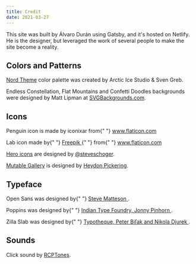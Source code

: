 ```yaml
---
title: Credit
date: 2021-03-27
---
```


This site was built by Álvaro Durán using Gatsby, and it's hosted on Netlify. He is the designer, but leveraged the work
of several people to make the site become a reality.

## Colors and Patterns

[Nord Theme](https://www.nordtheme.com/) color palette was created by Arctic Ice Studio & Sven Greb.

Endless Constellation, Flat Mountains and Confetti Doodles backgrounds were designed by Matt Lipman at [SVGBackgrounds.com](https://www.svgbackgrounds.com/#endless-constellation).

## Icons

<p>
  Penguin icon is made by <span>iconixar</span> from{" "}
  <a href="https://www.flaticon.com/" id="special-link">
    www.flaticon.com
  </a>
</p>

<p>
  Lab icon made by{" "}
  <a href="https://www.freepik.com" id="special-link">
    Freepik
  </a>{" "}
  from{" "}
  <a href="https://www.flaticon.com/" id="special-link">
    www.flaticon.com
  </a>
</p>

[Hero icons](https://heroicons.com/) are designed by [@steveschoger](https://twitter.com/steveschoger).

[Mutable Gallery](https://mutable.gallery/) is designed by [Heydon Pickering](https://twitter.com/heydonworks).

## Typeface

<p className="font-family-primary">
  <span>Open Sans</span> was designed by{" "}
  <a id="special-link" href="https://www.opensans.com/">
    Steve Matteson
  </a>
  .
</p>
<p className="font-family-secondary">
  <span>Poppins</span> was designed by{" "}
  <a
    id="special-link"
    href="https://www.indiantypefoundry.com/designers/jonny-pinhorn"
  >
    Indian Type Foundry, Jonny Pinhorn
  </a>
  .
</p>
<p className="text-lg md:text-xl font-family-tertiary">
  <span>Zilla Slab</span> was designed by{" "}
  <a href="https://en.wikipedia.org/wiki/Zilla_Slab">
    Typotheque, Peter Biľak and Nikola Djurek
  </a>
  .
</p>

## Sounds

Click sound by [RCPTones](http://rcptones.com).
